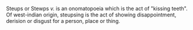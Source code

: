 {{db-nonsense}}
Steups or Stewps ''v.'' is an onomatopoeia which is the act of "kissing teeth".  Of west-indian origin, steupsing is the act of showing disappointment, derision or disgust for a person, place or thing.